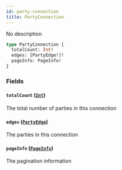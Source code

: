 ```yaml
---
id: party-connection
title: PartyConnection
---
```



No description

```graphql
type PartyConnection {
  totalCount: Int!
  edges: [PartyEdge!]!
  pageInfo: PageInfo!
}
```


### Fields

#### `totalCount` ([`Int`](/docs/testnet/graphql/scalars/int))

The total number of parties in this connection


#### `edges` ([`PartyEdge`](/docs/testnet/graphql/objects/party-edge))

The parties in this connection


#### `pageInfo` ([`PageInfo`](/docs/testnet/graphql/objects/page-info))

The pagination information




